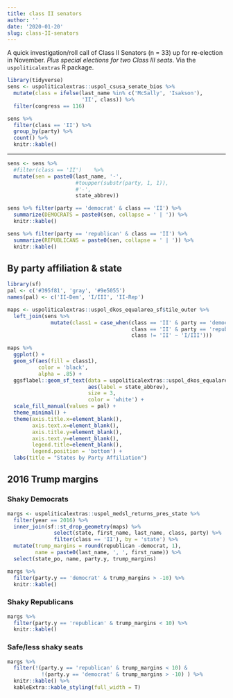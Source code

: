 ```yaml
---
title: class II senators
author: ''
date: '2020-01-20'
slug: class-II-senators
---
```



A quick investigation/roll call of Class II Senators (n = 33) up for re-election in November.  *Plus special elections for two Class III seats*.  Via the `uspoliticalextras` R package.


```r
library(tidyverse)
sens <- uspoliticalextras::uspol_csusa_senate_bios %>%
  mutate(class = ifelse(last_name %in% c('McSally', 'Isakson'), 
                        'II', class)) %>%
  filter(congress == 116)

sens %>%  
  filter(class == 'II') %>%
  group_by(party) %>%
  count() %>%
  knitr::kable()
```

---


```r
sens <- sens %>%
  #filter(class == 'II')    %>%
  mutate(sen = paste0(last_name, '-', 
                      #toupper(substr(party, 1, 1)), 
                      #'-', 
                      state_abbrev))

sens %>% filter(party == 'democrat' & class == 'II') %>% 
  summarize(DEMOCRATS = paste0(sen, collapse = ' | ')) %>%
  knitr::kable()
```
 

```r
sens %>% filter(party == 'republican' & class == 'II') %>% 
  summarize(REPUBLICANS = paste0(sen, collapse = ' | ')) %>%
  knitr::kable()
```





## By party affiliation & state

```r
library(sf)
pal <- c('#395f81', 'gray', '#9e5055')
names(pal) <- c('II-Dem', 'I/III', 'II-Rep')

maps <- uspoliticalextras::uspol_dkos_equalarea_sf$tile_outer %>% 
  left_join(sens %>% 
              mutate(class1 = case_when(class == 'II' & party == 'democrat' ~ 'II-Dem',
                                        class == 'II' & party == 'republican' ~ 'II-Rep',
                                        class != 'II' ~ 'I/III')))  

maps %>%  
  ggplot() + 
  geom_sf(aes(fill = class1),
          color = 'black', 
          alpha = .85) + 
  ggsflabel::geom_sf_text(data = uspoliticalextras::uspol_dkos_equalarea_sf$tile_inner,
                          aes(label = state_abbrev), 
                          size = 3,
                          color = 'white') +
  scale_fill_manual(values = pal) +
  theme_minimal() +
  theme(axis.title.x=element_blank(),
        axis.text.x=element_blank(),
        axis.title.y=element_blank(),
        axis.text.y=element_blank(),
        legend.title=element_blank(),
        legend.position = 'bottom') +
  labs(title = "States by Party Affiliation")
```



## 2016 Trump margins

### Shaky Democrats

```r
margs <- uspoliticalextras::uspol_medsl_returns_pres_state %>%
  filter(year == 2016) %>%
  inner_join(sf::st_drop_geometry(maps) %>%
               select(state, first_name, last_name, class, party) %>% 
               filter(class == 'II'), by = 'state') %>%
  mutate(trump_margins = round(republican -democrat, 1),
         name = paste0(last_name, ', ', first_name)) %>%
  select(state_po, name, party.y, trump_margins) 

margs %>%
  filter(party.y == 'democrat' & trump_margins > -10) %>%
  knitr::kable()
```


### Shaky Republicans

```r
margs %>%
  filter(party.y == 'republican' & trump_margins < 10) %>%
  knitr::kable()
```


### Safe/less shaky seats

```r
margs %>%
  filter(!(party.y == 'republican' & trump_margins < 10) &
           !(party.y == 'democrat' & trump_margins > -10) ) %>%
  knitr::kable() %>%
  kableExtra::kable_styling(full_width = T)
```


